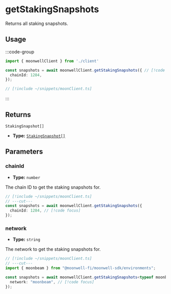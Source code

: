 
# getStakingSnapshots

Returns all staking snapshots.

## Usage

:::code-group

```ts twoslash [example.ts]
import { moonwellClient } from './client'

const snapshots = await moonwellClient.getStakingSnapshots({ // [!code focus:3]
  chainId: 1284,
});
```

```ts twoslash [client.ts] filename="client.ts"
// [!include ~/snippets/moonClient.ts]
```

:::

## Returns

```
StakingSnapshot[]
```

- **Type:** [`StakingSnapshot[]`](/docs/glossary/types#stakingsnapshot)


## Parameters

### chainId

- **Type:** `number`

The chain ID to get the staking snapshots for.

```ts twoslash
// [!include ~/snippets/moonClient.ts]
// ---cut---
const snapshots = await moonwellClient.getStakingSnapshots({
  chainId: 1284, // [!code focus]
});
```

<NetworkParameterInfo />

### network

- **Type:** `string`

The network to get the staking snapshots for.

```ts twoslash
// [!include ~/snippets/moonClient.ts]
// ---cut---
import { moonbeam } from "@moonwell-fi/moonwell-sdk/environments";

const snapshots = await moonwellClient.getStakingSnapshots<typeof moonbeam>({
  network: "moonbeam", // [!code focus]
});
```
